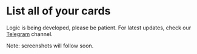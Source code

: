 # List all of your cards

Logic is being developed, please be patient.
For latest updates, check our [Telegram](https://t.me/TeleCardPortal) channel.

Note: screenshots will follow soon. 